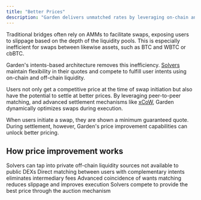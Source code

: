```yaml
---
title: "Better Prices"
description: "Garden delivers unmatched rates by leveraging on-chain and off-chain liquidity"
---
```


Traditional bridges often rely on AMMs to facilitate swaps, exposing users to slippage based on the depth of the liquidity pools. This is especially inefficient for swaps between likewise assets, such as BTC and WBTC or cbBTC.

Garden's intents-based architecture removes this inefficiency. [Solvers](/home/fundamentals/introduction/solvers) maintain flexibility in their quotes and compete to fulfill user intents using on-chain and off-chain liquidity.

Users not only get a competitive price at the time of swap initiation but also have the potential to settle at better prices. By leveraging peer-to-peer matching, and advanced settlement mechanisms like [xCoW](/home/fundamentals/how-it-works/cross-chain-coincidence-of-wants-xcow), Garden dynamically optimizes swaps during execution.

<Tip>
When users initiate a swap, they are shown a minimum guaranteed quote. During settlement, however, Garden's price improvement capabilities can unlock better pricing.
</Tip>

## How price improvement works

<CardGroup cols={2}>
  <Card title="Private liquidity access" icon="lock">
    Solvers can tap into private off-chain liquidity sources not available to public DEXs
  </Card>
  <Card title="Peer-to-peer matching" icon="handshake">
    Direct matching between users with complementary intents eliminates intermediary fees
  </Card>
  <Card title="xCoW optimization" icon="arrow-trend-up">
    Advanced coincidence of wants matching reduces slippage and improves execution
  </Card>
  <Card title="Competitive auction" icon="gavel">
    Solvers compete to provide the best price through the auction mechanism
  </Card>
</CardGroup>
